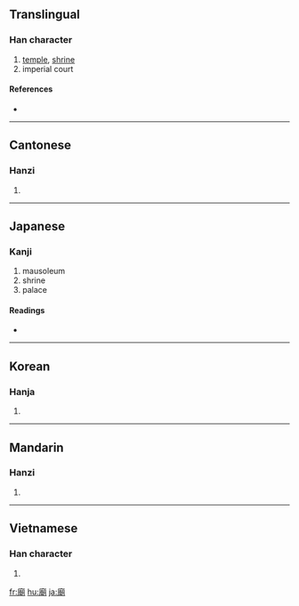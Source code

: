 {{also|庙}}
==Translingual==

===Han character===
{{Han char|rn=53|rad=广|as=12|sn=15|four=0022<sub>7</sub>|canj=戈十十月 (IJJB)}}

# [[temple]], [[shrine]]
# imperial court

====References====
* {{Han ref|kx=0350.280|dkj=09489|dj=0662.020|hdz=20901.020|uh=5EDF|ud=24287|bh=BC71|bd=48241}}

----

==Cantonese==

===Hanzi===
{{yue-hanzi|jyut=|y=miu6|sim=庙}}

# {{defn|Cantonese|sort=广12}}

----

==Japanese==

===Kanji===
{{ja-kanji|grade=9|rs=广12}}

# mausoleum
# shrine
# palace  

====Readings====
* {{ja-readings|on=[[びょう]] (byō)|kun=[[たまや]] (tamaya), [[みたまや]] (mitamaya), [[やしろ]] (yashiro)}}

----

==Korean==

===Hanja===
{{ko-hanja|hangeul=묘|rv=myo|mr=myo}}

# {{defn|Korean|sort=广12}}

----

==Mandarin==

===Hanzi===
{{cmn-hanzi|sim=庙|pin=[[miào]] ([[miao4]])|wg=miao<sup>4</sup>}}

# {{defn|Mandarin|sort=广12}}

----

==Vietnamese==

===Han character===
{{vi-hantu|[[miếu]], [[mưỡu]], [[méo]], [[miễu]]|rs=广12}}

# {{defn|Vietnamese|sort=广12}}

[[fr:廟]]
[[hu:廟]]
[[ja:廟]]